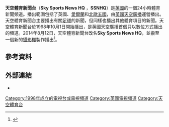 '''天空體育新聞台'''（'''Sky Sports News HQ''' ，'''SSNHQ'''）是[[英國|英國]]的一個24小時體育新聞頻道。播出範圍包括了英國、[[愛爾蘭|愛爾蘭]]和[[北歐五國|北歐五國]]，由[[英國天空廣播|英國天空廣播]]運營播出。天空體育新聞台主要播出有關[[足球|足球]]的新聞，但同樣也播出其他體育項目的新聞。天空體育新聞台於1998年10月1日開始播出，是英國天空廣播首個只以數位方式播出的頻道。2014年8月12日，天空體育新聞台改名'''Sky Sports News HQ'''，並搬至一個新的[[攝影棚|攝影棚]]製作播出<ref>{{cite web|url=http://www.dailymail.co.uk/sport/football/article-2702848/Sky-Sports-News-undergo-complete-overhaul-relaunched-Sky-Sports-News-HQ.html|title=Sky Sports News to undergo complete overhaul and will be relaunched as Sky Sports News HQ|date=23 July 2014|work=Daily Mail|accessdate=24 July 2014|archive-date=2016-03-04|archive-url=https://web.archive.org/web/20160304054311/http://www.dailymail.co.uk/sport/football/article-2702848/Sky-Sports-News-undergo-complete-overhaul-relaunched-Sky-Sports-News-HQ.html|dead-url=no}}</ref>。
== 參考資料 ==
{{reflist}}
== 外部連結 ==
*{{Official website|http://www.skysports.com}}
[[Category:1998年成立的電視台或電視頻道|Category:1998年成立的電視台或電視頻道]]
[[Category:英國電視頻道|Category:英國電視頻道]]
[[Category:天空體育台|Category:天空體育台]]